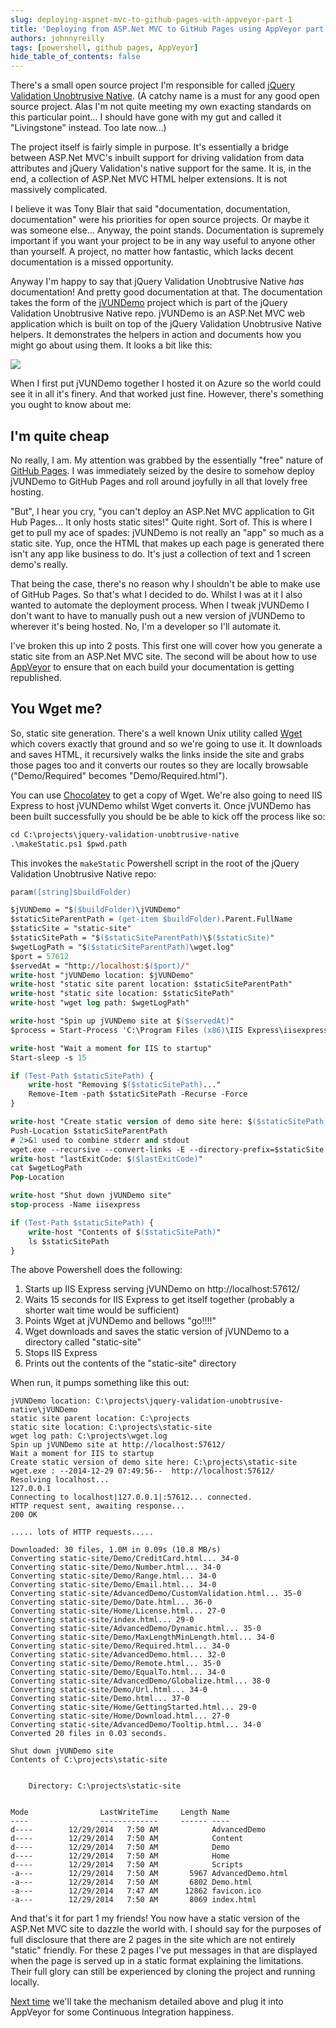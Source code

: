 ```yaml
---
slug: deploying-aspnet-mvc-to-github-pages-with-appveyor-part-1
title: 'Deploying from ASP.Net MVC to GitHub Pages using AppVeyor part 1'
authors: johnnyreilly
tags: [powershell, github pages, AppVeyor]
hide_table_of_contents: false
---
```


There's a small open source project I'm responsible for called [jQuery Validation Unobtrusive Native](https://github.com/johnnyreilly/jQuery.Validation.Unobtrusive.Native). (A catchy name is a must for any good open source project. Alas I'm not quite meeting my own exacting standards on this particular point... I should have gone with my gut and called it "Livingstone" instead. Too late now...)

<!--truncate-->

The project itself is fairly simple in purpose. It's essentially a bridge between ASP.Net MVC's inbuilt support for driving validation from data attributes and jQuery Validation's native support for the same. It is, in the end, a collection of ASP.Net MVC HTML helper extensions. It is not massively complicated.

I believe it was Tony Blair that said "documentation, documentation, documentation" were his priorities for open source projects. Or maybe it was someone else... Anyway, the point stands. Documentation is supremely important if you want your project to be in any way useful to anyone other than yourself. A project, no matter how fantastic, which lacks decent documentation is a missed opportunity.

Anyway I'm happy to say that jQuery Validation Unobtrusive Native _has_ documentation! And pretty good documentation at that. The documentation takes the form of the [jVUNDemo](https://github.com/johnnyreilly/jQuery.Validation.Unobtrusive.Native/tree/master/jVUNDemo) project which is part of the jQuery Validation Unobtrusive Native repo. jVUNDemo is an ASP.Net MVC web application which is built on top of the jQuery Validation Unobtrusive Native helpers. It demonstrates the helpers in action and documents how you might go about using them. It looks a bit like this:

![](Screenshot-2014-12-29-06.22.46.webp)

When I first put jVUNDemo together I hosted it on Azure so the world could see it in all it's finery. And that worked just fine. However, there's something you ought to know about me:

## I'm quite cheap

No really, I am. My attention was grabbed by the essentially "free" nature of [GitHub Pages](https://pages.github.com/). I was immediately seized by the desire to somehow deploy jVUNDemo to GitHub Pages and roll around joyfully in all that lovely free hosting.

"But", I hear you cry, "you can't deploy an ASP.Net MVC application to Git Hub Pages... It only hosts static sites!" Quite right. Sort of. This is where I get to pull my ace of spades: jVUNDemo is not really an "app" so much as a static site. Yup, once the HTML that makes up each page is generated there isn't any app like business to do. It's just a collection of text and 1 screen demo's really.

That being the case, there's no reason why I shouldn't be able to make use of GitHub Pages. So that's what I decided to do. Whilst I was at it I also wanted to automate the deployment process. When I tweak jVUNDemo I don't want to have to manually push out a new version of jVUNDemo to wherever it's being hosted. No, I'm a developer so I'll automate it.

I've broken this up into 2 posts. This first one will cover how you generate a static site from an ASP.Net MVC site. The second will be about how to use [AppVeyor](http://www.appveyor.com/) to ensure that on each build your documentation is getting republished.

## You Wget me?

So, static site generation. There's a well known Unix utility called [Wget](https://en.wikipedia.org/wiki/Wget) which covers exactly that ground and so we're going to use it. It downloads and saves HTML, it recursively walks the links inside the site and grabs those pages too and it converts our routes so they are locally browsable ("Demo/Required" becomes "Demo/Required.html").

You can use [Chocolatey](https://chocolatey.org/packages/Wget) to get a copy of Wget. We're also going to need IIS Express to host jVUNDemo whilst Wget converts it. Once jVUNDemo has been built successfully you should be be able to kick off the process like so:

```ps
cd C:\projects\jquery-validation-unobtrusive-native
.\makeStatic.ps1 $pwd.path
```

This invokes the `makeStatic` Powershell script in the root of the jQuery Validation Unobtrusive Native repo:

```ps
param([string]$buildFolder)

$jVUNDemo = "$($buildFolder)\jVUNDemo"
$staticSiteParentPath = (get-item $buildFolder).Parent.FullName
$staticSite = "static-site"
$staticSitePath = "$($staticSiteParentPath)\$($staticSite)"
$wgetLogPath = "$($staticSiteParentPath)\wget.log"
$port = 57612
$servedAt = "http://localhost:$($port)/"
write-host "jVUNDemo location: $jVUNDemo"
write-host "static site parent location: $staticSiteParentPath"
write-host "static site location: $staticSitePath"
write-host "wget log path: $wgetLogPath"

write-host "Spin up jVUNDemo site at $($servedAt)"
$process = Start-Process 'C:\Program Files (x86)\IIS Express\iisexpress.exe' -NoNewWindow -ArgumentList "/path:$($jVUNDemo) /port:$($port)"

write-host "Wait a moment for IIS to startup"
Start-sleep -s 15

if (Test-Path $staticSitePath) {
    write-host "Removing $($staticSitePath)..."
    Remove-Item -path $staticSitePath -Recurse -Force
}

write-host "Create static version of demo site here: $($staticSitePath)"
Push-Location $staticSiteParentPath
# 2>&1 used to combine stderr and stdout
wget.exe --recursive --convert-links -E --directory-prefix=$staticSite --no-host-directories $servedAt > $wgetLogPath 2>&1
write-host "lastExitCode: $($lastExitCode)"
cat $wgetLogPath
Pop-Location

write-host "Shut down jVUNDemo site"
stop-process -Name iisexpress

if (Test-Path $staticSitePath) {
    write-host "Contents of $($staticSitePath)"
    ls $staticSitePath
}
```

The above Powershell does the following:

1. Starts up IIS Express serving jVUNDemo on http://localhost:57612/
2. Waits 15 seconds for IIS Express to get itself together (probably a shorter wait time would be sufficient)
3. Points Wget at jVUNDemo and bellows "go!!!!"
4. Wget downloads and saves the static version of jVUNDemo to a directory called "static-site"
5. Stops IIS Express
6. Prints out the contents of the "static-site" directory

When run, it pumps something like this out:

```
jVUNDemo location: C:\projects\jquery-validation-unobtrusive-native\jVUNDemo
static site parent location: C:\projects
static site location: C:\projects\static-site
wget log path: C:\projects\wget.log
Spin up jVUNDemo site at http://localhost:57612/
Wait a moment for IIS to startup
Create static version of demo site here: C:\projects\static-site
wget.exe : --2014-12-29 07:49:56--  http://localhost:57612/
Resolving localhost...
127.0.0.1
Connecting to localhost|127.0.0.1|:57612... connected.
HTTP request sent, awaiting response...
200 OK

..... lots of HTTP requests.....

Downloaded: 30 files, 1.0M in 0.09s (10.8 MB/s)
Converting static-site/Demo/CreditCard.html... 34-0
Converting static-site/Demo/Number.html... 34-0
Converting static-site/Demo/Range.html... 34-0
Converting static-site/Demo/Email.html... 34-0
Converting static-site/AdvancedDemo/CustomValidation.html... 35-0
Converting static-site/Demo/Date.html... 36-0
Converting static-site/Home/License.html... 27-0
Converting static-site/index.html... 29-0
Converting static-site/AdvancedDemo/Dynamic.html... 35-0
Converting static-site/Demo/MaxLengthMinLength.html... 34-0
Converting static-site/Demo/Required.html... 34-0
Converting static-site/AdvancedDemo.html... 32-0
Converting static-site/Demo/Remote.html... 35-0
Converting static-site/Demo/EqualTo.html... 34-0
Converting static-site/AdvancedDemo/Globalize.html... 38-0
Converting static-site/Demo/Url.html... 34-0
Converting static-site/Demo.html... 37-0
Converting static-site/Home/GettingStarted.html... 29-0
Converting static-site/Home/Download.html... 27-0
Converting static-site/AdvancedDemo/Tooltip.html... 34-0
Converted 20 files in 0.03 seconds.

Shut down jVUNDemo site
Contents of C:\projects\static-site


    Directory: C:\projects\static-site


Mode                LastWriteTime     Length Name
----                -------------     ------ ----
d----        12/29/2014   7:50 AM            AdvancedDemo
d----        12/29/2014   7:50 AM            Content
d----        12/29/2014   7:50 AM            Demo
d----        12/29/2014   7:50 AM            Home
d----        12/29/2014   7:50 AM            Scripts
-a---        12/29/2014   7:50 AM       5967 AdvancedDemo.html
-a---        12/29/2014   7:50 AM       6802 Demo.html
-a---        12/29/2014   7:47 AM      12862 favicon.ico
-a---        12/29/2014   7:50 AM       8069 index.html
```

And that's it for part 1 my friends! You now have a static version of the ASP.Net MVC site to dazzle the world with. I should say for the purposes of full disclosure that there are 2 pages in the site which are not entirely "static" friendly. For these 2 pages I've put messages in that are displayed when the page is served up in a static format explaining the limitations. Their full glory can still be experienced by cloning the project and running locally.

[Next time](../2015-01-07-deploying-aspnet-mvc-to-github-pages-with-appveyor-part-2/index.mdx) we'll take the mechanism detailed above and plug it into AppVeyor for some Continuous Integration happiness.
